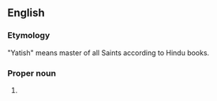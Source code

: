 ==English==

===Etymology===
"Yatish" means master of all Saints according to Hindu books.

===Proper noun===
{{en-proper noun}}

# {{given name|male|India}}
{{count page|[[Wiktionary:Page count]]}}